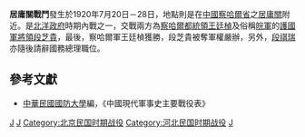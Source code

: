 {{vfd|jd|date=2022/06/26}}
{{Infobox Military Conflict|
campaign=|
image=|
caption=|
conflict=居庸關戰鬥|
date=1920年7月20日－28日|
place=[[中國|中國]]察哈爾居庸關 |
result=段之貴被奪軍權，段祺瑞引咎辭職|
combatant1=察哈爾軍|
combatant2=皖軍| 
commander1=察哈爾都統領[[王廷楨|王廷楨]]|
commander2=[[段芝貴|段芝貴]]|
strength1=|
strength2=|
casualties1=|
casualties2=|
}}
'''居庸關戰鬥'''發生於1920年7月20日－28日，地點則是在[[中國|中國]][[察哈爾省|察哈爾省]]之[[居庸關|居庸關]]附近。是[[北洋政府|北洋政府]]時期內戰之一，交戰兩方為[[察哈爾都統領|察哈爾都統領]][[王廷楨|王廷楨]]及俗稱[[皖軍|皖軍]]的[[護國軍將領|護國軍將領]][[段芝貴|段芝貴]]，最後，察哈爾軍王廷楨獲勝，段芝貴被奪軍權嚴辦，另外，[[段祺瑞|段祺瑞]]亦隨後請辭國務總理職位。

==參考文獻==
*[[中華民國|中華民國]][[國防大學_(臺灣)|國防大學]]編，《中國現代軍事史主要戰役表》

[[Category:中华民国北洋政府时期内战战役|J]]
[[Category:1920年中国战役|J]]
[[Category:北京民国时期战役|Category:北京民国时期战役]]
[[Category:河北民国时期战役|Category:河北民国时期战役]]
[[Category:1920年7月|J]]